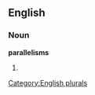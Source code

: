 
==English==

===Noun===
'''parallelisms'''

# {{plural of|[[parallelism]]}}

[[Category:English plurals]]